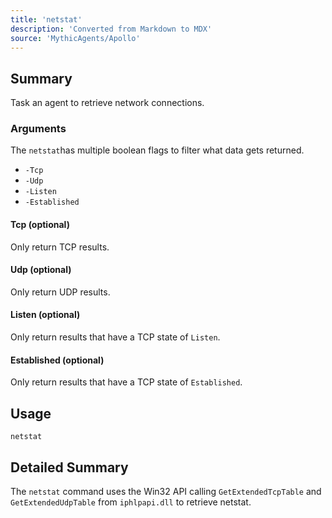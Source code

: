 ```yaml
---
title: 'netstat'
description: 'Converted from Markdown to MDX'
source: 'MythicAgents/Apollo'
---
```


## Summary
Task an agent to retrieve network connections.

### Arguments

The `netstat`has multiple boolean flags to filter what data gets returned. 

- `-Tcp`
- `-Udp`
- `-Listen`
- `-Established`

#### Tcp (optional)
Only return TCP results.

#### Udp (optional)
Only return UDP results.

#### Listen (optional)
Only return results that have a TCP state of `Listen`.

#### Established (optional)
Only return results that have a TCP state of `Established`.

## Usage
```
netstat
```

## Detailed Summary
The `netstat` command uses the Win32 API calling `GetExtendedTcpTable` and `GetExtendedUdpTable` from `iphlpapi.dll` to retrieve netstat. 
